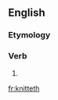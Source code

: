 ==English==

===Etymology===
{{suffix|en|knit|eth}}

===Verb===
{{head|en|verb form}}

# {{en-archaic third-person singular of|knit}}

[[fr:knitteth]]